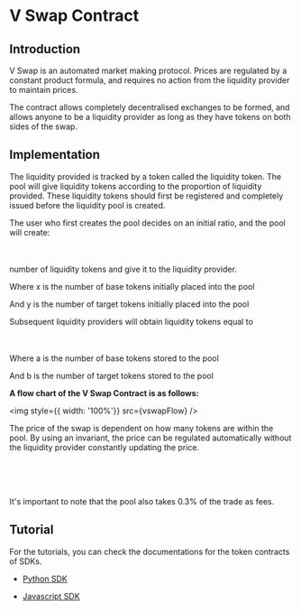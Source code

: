 
<!-- KEYWORDS: V Swap Contract Smart Contract -->

# V Swap Contract


## Introduction

V Swap is an automated market making protocol. Prices are regulated by a constant product formula, and requires no action from the liquidity provider to maintain prices.

The contract allows completely decentralised exchanges to be formed, and allows anyone to be a liquidity provider as long as they have tokens on both sides of the swap.


## Implementation

The liquidity provided is tracked by a token called the liquidity token. The pool will give liquidity tokens according to the proportion of liquidity provided. These liquidity tokens should first be registered and completely issued before the liquidity pool is created.

The user who first creates the pool decides on an initial ratio, and the pool will create:
<br/>
<InlineMath math="number\_of\_minted\_liquidity\_tokens = \sqrt{\smash[b]{x}*{y}}"/>
<br/><br/>


number of liquidity tokens and give it to the liquidity provider.

Where x is the number of base tokens initially placed into the pool

And y is the number of target tokens initially placed into the pool

Subsequent liquidity providers will obtain liquidity tokens equal to
<br/>
<InlineMath math="number\_of\_minted\_liquidity\_tokens = \frac{({\smash[b]{a}*{b}}) * TotalLiquiditySupply}{x + y}"/>
<br/><br/>


Where a is the number of base tokens stored to the pool

And b is the number of target tokens stored to the pool


**A flow chart of the V Swap Contract is as follows:**

<img style={{ width: '100%'}} src={vswapFlow} />


The price of the swap is dependent on how many tokens are within the pool. By using an invariant, the price can be regulated automatically without the liquidity provider constantly updating the price.

<br/>
<InlineMath math="pool\_token\_A\_amount * pool\_token\_B\_amount = k"/>
<br/><br/>

It's important to note that the pool also takes 0.3% of the trade as fees.


## Tutorial

For the tutorials, you can check the documentations for the token contracts of SDKs.

- [Python SDK](https://github.com/virtualeconomy/py-vsys/tree/main/doc/smart_contract)

- [Javascript SDK](https://github.com/virtualeconomy/js-vsys/tree/main/doc/smart_contract)